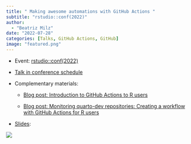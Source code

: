 ```yaml
---
title: " Making awesome automations with GitHub Actions "
subtitle: "rstudio::conf(2022)"
author: 
  - "Beatriz Milz"
date: "2022-07-28"
categories: [Talks, GitHub Actions, GitHub]
image: "featured.png"
---
```


-   Event: [rstudio::conf(2022)](https://www.rstudio.com/conference/2022/schedule/)

- [Talk in conference schedule](https://sched.co/11ia9)

- Complementary materials:

  - [Blog post: Introduction to GitHub Actions to R users](https://beamilz.com/posts/series-gha/2022-series-gha-1-what-is/en/)

  - [Blog post: Monitoring quarto-dev repositories: Creating a workflow with GitHub Actions for R users](https://beamilz.com/posts/series-gha/2022-series-gha-2-creating-your-first-action/en/)


- [Slides](https://beatrizmilz.github.io/rstudioconf2022/):

[![](featured.png){fig-align="center"}](https://beatrizmilz.github.io/rstudioconf2022/)



